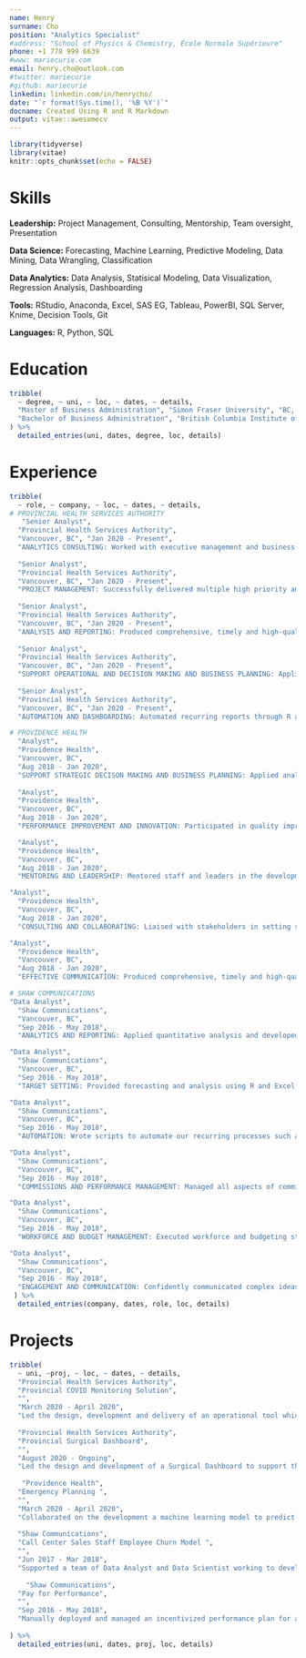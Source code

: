 ```yaml
---
name: Henry
surname: Cho
position: "Analytics Specialist"
#address: "School of Physics & Chemistry, École Normale Supérieure"
phone: +1 778 999 6639
#www: mariecurie.com
email: henry.cho@outlook.com
#twitter: mariecurie
#github: mariecurie
linkedin: linkedin.com/in/henrycho/
date: "`r format(Sys.time(), '%B %Y')`"
docname: Created Using R and R Markdown
output: vitae::awesomecv
---
```



```r
library(tidyverse)
library(vitae)
knitr::opts_chunk$set(echo = FALSE)
```


# Skills  

<!-- ## Leadership and Management  -->
**Leadership:** Project Management, Consulting, Mentorship, Team oversight, Presentation

<!-- ## Data Science and Analytics  -->
**Data Science:** Forecasting, Machine Learning, Predictive Modeling, Data Mining, Data Wrangling, Classification  

**Data Analytics:** Data Analysis, Statisical Modeling, Data Visualization, Regression Analysis, Dashboarding  

**Tools:** RStudio, Anaconda, Excel, SAS EG, Tableau, PowerBI, SQL Server, Knime, Decision Tools, Git  

**Languages:** R, Python, SQL

<!--

## Data Science
* Forecasting, machine learning, data wrangling, process automation, Discrete Event Simulation, regression analysis, data quality enhancement, data visualization, classification, text mining

## Leadership

* Former non-profit board member and president, presenting information to mid-size audience, mentorship of peers, explaining technical material to non-technical audience and management, oversight of interns, change management

-->

# Education
```r
tribble(
  ~ degree, ~ uni, ~ loc, ~ dates, ~ details,
  "Master of Business Administration", "Simon Fraser University", "BC, Canada", "2021", "Estimated Completion in December 2021",
  "Bachelor of Business Administration", "British Columbia Institute of Technology", "BC, Canada", "2014", "Minor in Marketing Management & Entrepeneurship"
) %>% 
  detailed_entries(uni, dates, degree, loc, details)
```

# Experience
```r
tribble(
  ~ role, ~ company, ~ loc, ~ dates, ~ details,
# PROVINCIAL HEALTH SERVICES AUTHORITY
   "Senior Analyst", 
  "Provincial Health Services Authority", 
  "Vancouver, BC", "Jan 2020 - Present", 
  "ANALYTICS CONSULTING: Worked with executive management and business leaders acting as an expert advisor providing analytical support such as performance   improvement, modeling, operatonal and business process improvement, data collection and utilization. Familiar with presentating information to an executive audience and comfortable explaining technical material to a non-technical audience. Provided mentorship to peers and directly oversaw our department's interns. ",
  
  "Senior Analyst", 
  "Provincial Health Services Authority", 
  "Vancouver, BC", "Jan 2020 - Present", 
  "PROJECT MANAGEMENT: Successfully delivered multiple high priority and high visibilty projects on time pulling together resources from across the province at different health authorities. In 3 weeks I developed and deployed a COVID tool to directly inform Bonnie Henry's Provincial Repsonse. In 4 weeks I developed a surgical tool at the provincial level to directly support the surgical planning for all the Health Authorities.",
  
  "Senior Analyst", 
  "Provincial Health Services Authority", 
  "Vancouver, BC", "Jan 2020 - Present", 
  "ANALYSIS AND REPORTING: Produced comprehensive, timely and high-quality analysis, reports and analysis for use by stakeholders and/or members of the senior leadership team, along with presentation of statistical, clinical and financial data. Incorporated analytical, business and data management assessment skills and methodology to achieve a thorough understanding of the related analytical and business processes and tools.",
  
  "Senior Analyst",
  "Provincial Health Services Authority",
  "Vancouver, BC", "Jan 2020 - Present",
  "SUPPORT OPERATIONAL AND DECISION MAKING AND BUSINESS PLANNING: Applied analytical, business and data management skills to achieve a comprehensive multilayered understanding of the business process. Provided application and analysis of appropriate statistical test to information as well as expert assessment of data quality and validation. Using a Monte Carlo simulation, I was able to simUlate the impact on the surgical waitlist given changes in the various inputs relating to the Provincial Surgical Restart Plan.",
  
  "Senior Analyst",
  "Provincial Health Services Authority",
  "Vancouver, BC", "Jan 2020 - Present",
  "AUTOMATION AND DASHBOARDING: Automated recurring reports through R and led the team transition to a pull reporting model by developing self serve analystics tools such as dashboards using PowerBi.",

# PROVIDENCE HEALTH
  "Analyst",
  "Providence Health",
  "Vancouver, BC",
  "Aug 2018 - Jan 2020",
  "SUPPORT STRATEGIC DECISON MAKING AND BUSINESS PLANNING: Applied analytical, business and data management skills to achieve a comprehensive multilayered understanding of the business process. Provided application and analysis of appropriate statistical test to information as well as expert assessment of data quality and validation. Supported multiple portfolios including Corporate, ED, Medicine, ICU and Rehabilitation in addition to patient flow.  Other portfolios supported in a lesser capacity include Maternity, Substance Use and Mental Health.",
  
  "Analyst",
  "Providence Health",
  "Vancouver, BC",
  "Aug 2018 - Jan 2020",
  "PERFORMANCE IMPROVEMENT AND INNOVATION: Participated in quality improvement and utilization management activities by monitoring process through timely analysis, and the interpretation of information acting on opportunities to improve operational effectiveness and efficiency.  Identified opportunities for improvement in the data and business processes while collaborating with stakeholders to ensure that workable pragmatic solutions are developed.",

  "Analyst",
  "Providence Health",
  "Vancouver, BC",
  "Aug 2018 - Jan 2020",
  "MENTORING AND LEADERSHIP: Mentored staff and leaders in the development of skills to improve their understanding of the range of analytical matters, processes, reporting and system requirements. Monitored operational capacity of staff and ensured that all service and technical standards are met. Provided technical and business guidance across organization wide projects including the development, implementation, monitoring and evaluation of project plans and deliverables.",

"Analyst",
  "Providence Health",
  "Vancouver, BC",
  "Aug 2018 - Jan 2020",
  "CONSULTING AND COLLABORATING: Liaised with stakeholders in setting short- and long-term objectives and identifying opportunities. Collaborated with other health authorities on various site level and province wide projects with a focus on reporting and performance improvement. Built positive working relationships throughout the organization in order to ensure successful outcomes and mutual beneficial partnerships.",

"Analyst",
  "Providence Health",
  "Vancouver, BC",
  "Aug 2018 - Jan 2020",
  "EFFECTIVE COMMUNICATION: Produced comprehensive, timely and high-quality analysis, reports and analysis for use by stakeholders and/or members of the senior leadership team, along with presentation of statistical, clinical and financial data. Incorporated analytical, business and data management assessment skills and methodology to achieve a thorough understanding of the related analytical and business processes and tools.",

# SHAW COMMUNICATIONS
"Data Analyst",
  "Shaw Communications",
  "Vancouver, BC",
  "Sep 2016 - May 2018",
  "ANALYTICS AND REPORTING: Applied quantitative analysis and developed data models to drive value through data driven decision making. Provided analysis of business performance and a summary of key issues and trends affecting the business. Prepared forecast reports for operations and analysis of how key changes would affect our assumptions and performance. Ensured the integrity, security, and accuracy of sensitive data by owning the central repository of data. Acted as the Subject Matter Expert by supporting in the use and understanding of data.",

"Data Analyst",
  "Shaw Communications",
  "Vancouver, BC",
  "Sep 2016 - May 2018",
  "TARGET SETTING: Provided forecasting and analysis using R and Excel to set performance targets for our contact centers nationally.  Provided a forecast of revenue, spend and volume with considerations to impacts to staffing and budgeting. Provided continuous monitoring and reporting of current business performance and provided recommendations when required to ensure business objectives are met.",

"Data Analyst",
  "Shaw Communications",
  "Vancouver, BC",
  "Sep 2016 - May 2018",
  "AUTOMATION: Wrote scripts to automate our recurring processes such as the pulling and munging of data from the data warehouse using SQL and R. Worked alongside various project teams across disciplines to develop a fully automated end to end commissions and management tool.",

"Data Analyst",
  "Shaw Communications",
  "Vancouver, BC",
  "Sep 2016 - May 2018",
  "COMMISSIONS AND PERFORMANCE MANAGEMENT: Managed all aspects of commissions from performance to payouts and bonuses. Supported overall performance management by driving desired behaviours through the development and deployment of incentives. Responsible for dispute resolution between managers, supervisors and individual contributors. Provided consultation to the executive team when additional determination is required.",

"Data Analyst",
  "Shaw Communications",
  "Vancouver, BC",
  "Sep 2016 - May 2018",
  "WORKFORCE AND BUDGET MANAGEMENT: Executed workforce and budgeting strategies to enhance operations while balancing workforce and financial restrictions. Negotiated budget and adjustments with consideration to Finance and Operations maintaining a satisfactory level of performance throughout all disciplines of the business.",

"Data Analyst",
  "Shaw Communications",
  "Vancouver, BC",
  "Sep 2016 - May 2018",
  "ENGAGEMENT AND COMMUNICATION: Confidently communicated complex ideas through visualizations and storytelling. Bridged communications from executive management to front line contributors. Engaged leaders to ensure the best practice policies are followed. Identified top talent as part of a strategy to reduce churn and increase employee engagement. Supported the development of a couple predictive models to specifically engage performing employees likely to resign to further reduce employee churn."
 ) %>% 
  detailed_entries(company, dates, role, loc, details)
```

# Projects
```r
tribble(
  ~ uni, ~proj, ~ loc, ~ dates, ~ details,
  "Provincial Health Services Authority",
  "Provincial COVID Monitoring Solution",
  "", 
  "March 2020 - April 2020",
  "Led the design, development and delivery of an operational tool which kept track of COVID patients in the health care system at Primary Covid Sites. The tool was designed from the groud with with requiring the development of data capture processes, data feeds, data storage. A few primary features of the tool is that it tracks Covid patients, unit occupancy and ventilator utilizattion. The data from this dashboard directly informs the provincial pandemic response.",
  
  "Provincial Health Services Authority",
  "Provincial Surgical Dashboard",
  "", 
  "August 2020 - Ongoing",
  "Led the design and development of a Surgical Dashboard to support the strategic surgical planning at the provincial level. The dashboard's primary focus is to improve surgical wait times by identfying problem areas and patterns within each health Authority or Surgical Service.",
  
   "Providence Health",
  "Emergency Planning ",
  "", 
  "March 2020 - April 2020",
  "Collaborated on the development a machine learning model to predict a patient's Length of Stay at the point of admission and to support discharge planning and managing patient flow.",
  
  "Shaw Communications",
  "Call Center Sales Staff Employee Churn Model ",
  "", 
  "Jun 2017 - Mar 2018",
  "Supported a team of Data Analyst and Data Scientist working to develop proactive churn models. Supported the development of the models by identifying key predictor variables through regression analysis.", 
  
    "Shaw Communications",
  "Pay for Performance",
  "", 
  "Sep 2016 - May 2018",
  "Manually deployed and managed an incentivized performance plan for all contact centers nationwide. Responsible for a budget of over 2.5 million dollars annually. Supported the deployment from a manual process to full end to end automation.", 
  
) %>% 
  detailed_entries(uni, dates, proj, loc, details)
```

 